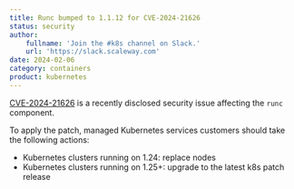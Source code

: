```yaml
---
title: Runc bumped to 1.1.12 for CVE-2024-21626
status: security
author:
    fullname: 'Join the #k8s channel on Slack.'
    url: 'https://slack.scaleway.com'
date: 2024-02-06
category: containers
product: kubernetes
---
```


[CVE-2024-21626](https://snyk.io/blog/leaky-vessels-docker-runc-container-breakout-vulnerabilities/) is a recently disclosed security issue affecting the `runc` component.

To apply the patch, managed Kubernetes services customers should take the following actions:
 
- Kubernetes clusters running on 1.24: replace nodes
- Kubernetes clusters running on 1.25+: upgrade to the latest k8s patch release

